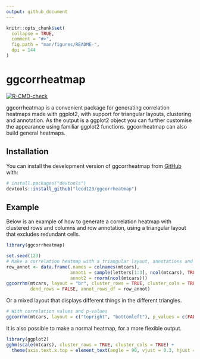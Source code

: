 ```yaml
---
output: github_document
---
```


<!-- README.md is generated from README.Rmd. Please edit that file -->

```r
knitr::opts_chunk$set(
  collapse = TRUE,
  comment = "#>",
  fig.path = "man/figures/README-",
  dpi = 144
)
```

# ggcorrheatmap

<!-- badges: start -->
[![R-CMD-check](https://github.com/leod123/ggcorrheatmap/actions/workflows/R-CMD-check.yaml/badge.svg)](https://github.com/leod123/ggcorrheatmap/actions/workflows/R-CMD-check.yaml)
<!-- badges: end -->

ggcorrheatmap is a convenient package for generating correlation heatmaps made with ggplot2, with support for triangular layouts, clustering and annotation. As the output is a ggplot2 object you can further customise the appearance using familiar ggplot2 functions. ggcorrheatmap can also build general heatmaps.

## Installation

You can install the development version of ggcorrheatmap from [GitHub](https://github.com/) with:

``` r
# install.packages("devtools")
devtools::install_github("leod123/ggcorrheatmap")
```

## Example

Below is an example of how to generate a correlation heatmap with clustered rows and columns and row annotation, using a triangular layout that excludes redundant cells.

```r
library(ggcorrheatmap)

set.seed(123)
# Make a correlation heatmap with a triangular layout, annotations and clustering
row_annot <- data.frame(.names = colnames(mtcars),
                        annot1 = sample(letters[1:3], ncol(mtcars), TRUE),
                        annot2 = rnorm(ncol(mtcars)))
ggcorrhm(mtcars, layout = "br", cluster_rows = TRUE, cluster_cols = TRUE,
         dend_rows = FALSE, annot_rows_df = row_annot)

```

Or a mixed layout that displays different things in the different triangles.

```r
# With correlation values and p-values
ggcorrhm(mtcars, layout = c("topright", "bottomleft"), p_values = c(FALSE, TRUE))
```


It is also possible to make a normal heatmap, for a more flexible output.

```r
library(ggplot2)
gghm(scale(mtcars), cluster_rows = TRUE, cluster_cols = TRUE) +
  theme(axis.text.x.top = element_text(angle = 90, vjust = 0.3, hjust = 0))
```

